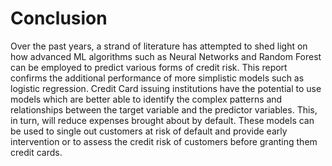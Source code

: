 # Conclusion

Over the past years, a strand of literature has attempted to shed light on how advanced ML algorithms such as Neural Networks and Random Forest can be employed to predict various forms of credit risk. This report confirms the additional performance of more simplistic models such as logistic regression. Credit Card issuing institutions have the potential to use models which are better able to identify the complex patterns and relationships between the target variable and the predictor variables. This, in turn, will reduce expenses brought about by default. These models can be used to single out customers at risk of default and provide early intervention or to assess the credit risk of customers before granting them credit cards.  

